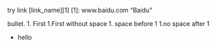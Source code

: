 try link [link_name][1]
[1]: www.baidu.com "Baidu"

bullet.
1. First
1.First without space
 1. space before 1
 1.no space after 1

* hello
